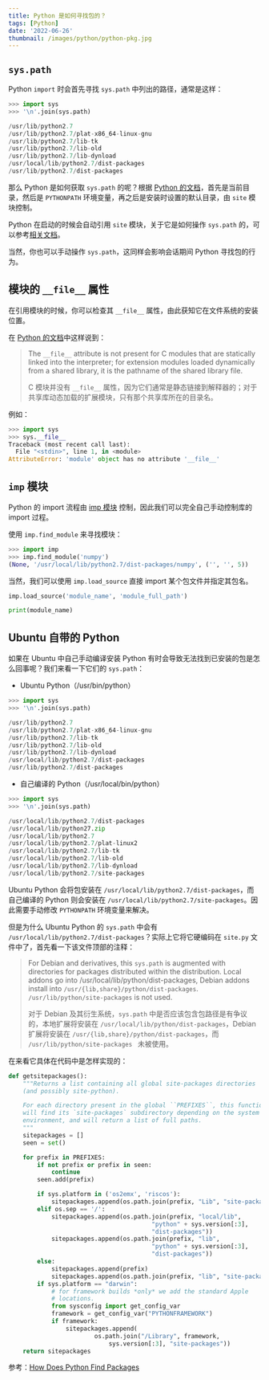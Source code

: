 ```yaml
---
title: Python 是如何寻找包的？
tags: [Python]
date: '2022-06-26'
thumbnail: /images/python/python-pkg.jpg
---
```


## `sys.path`

Python `import` 时会首先寻找 `sys.path` 中列出的路径，通常是这样：

```py
>>> import sys
>>> '\n'.join(sys.path)

/usr/lib/python2.7
/usr/lib/python2.7/plat-x86_64-linux-gnu
/usr/lib/python2.7/lib-tk
/usr/lib/python2.7/lib-old
/usr/lib/python2.7/lib-dynload
/usr/local/lib/python2.7/dist-packages
/usr/lib/python2.7/dist-packages
```

那么 Python 是如何获取 `sys.path` 的呢？根据 [Python 的文档](https://docs.python.org/2/library/sys.html#sys.path)，首先是当前目录，然后是 `PYTHONPATH` 环境变量，再之后是安装时设置的默认目录，由 `site` 模块控制。

Python 在启动的时候会自动引用 `site` 模块，关于它是如何操作 `sys.path` 的，可以参考[相关文档](https://docs.python.org/2/library/site.html#module-site)。

当然，你也可以手动操作 `sys.path`，这同样会影响会话期间 Python 寻找包的行为。

## 模块的 `__file__` 属性

在引用模块的时候，你可以检查其 `__file__` 属性，由此获知它在文件系统的安装位置。

在 [Python 的文档](https://docs.python.org/2/reference/datamodel.html#the-standard-type-hierarchy)中这样说到：

> The `__file__` attribute is not present for C modules that are statically linked into the interpreter; for extension modules loaded dynamically from a shared library, it is the pathname of the shared library file.
>
> C 模块并没有 `__file__` 属性，因为它们通常是静态链接到解释器的；对于共享库动态加载的扩展模块，只有那个共享库所在的目录名。

例如：

```py
>>> import sys
>>> sys.__file__
Traceback (most recent call last):
  File "<stdin>", line 1, in <module>
AttributeError: 'module' object has no attribute '__file__'
```

## `imp` 模块

Python 的 import 流程由 [imp 模块](https://docs.python.org/2.7/library/imp.html) 控制，因此我们可以完全自己手动控制库的 import 过程。

使用 `imp.find_module` 来寻找模块：

```py
>>> import imp
>>> imp.find_module('numpy')
(None, '/usr/local/lib/python2.7/dist-packages/numpy', ('', '', 5))
```

当然，我们可以使用 `imp.load_source` 直接 import 某个包文件并指定其包名。

```py
imp.load_source('module_name', 'module_full_path')

print(module_name)
```

## Ubuntu 自带的 Python

如果在 Ubuntu 中自己手动编译安装 Python 有时会导致无法找到已安装的包是怎么回事呢？我们来看一下它们的 `sys.path`：

- Ubuntu Python（/usr/bin/python）

```py
>>> import sys
>>> '\n'.join(sys.path)

/usr/lib/python2.7
/usr/lib/python2.7/plat-x86_64-linux-gnu
/usr/lib/python2.7/lib-tk
/usr/lib/python2.7/lib-old
/usr/lib/python2.7/lib-dynload
/usr/local/lib/python2.7/dist-packages
/usr/lib/python2.7/dist-packages
```

- 自己编译的 Python（/usr/local/bin/python）

```py
>>> import sys
>>> '\n'.join(sys.path)

/usr/local/lib/python2.7/dist-packages
/usr/local/lib/python27.zip
/usr/local/lib/python2.7
/usr/local/lib/python2.7/plat-linux2
/usr/local/lib/python2.7/lib-tk
/usr/local/lib/python2.7/lib-old
/usr/local/lib/python2.7/lib-dynload
/usr/local/lib/python2.7/site-packages
```

Ubuntu Python 会将包安装在 `/usr/local/lib/python2.7/dist-packages`，而自己编译的 Python 则会安装在 `/usr/local/lib/python2.7/site-packages`。因此需要手动修改 `PYTHONPATH` 环境变量来解决。

但是为什么 Ubuntu Python 的 `sys.path` 中会有 `/usr/local/lib/python2.7/dist-packages`？实际上它将它硬编码在 `site.py` 文件中了，首先看一下该文件顶部的注释：

> For Debian and derivatives, this `sys.path` is augmented with directories for packages distributed within the distribution. Local addons go into /usr/local/lib/python/dist-packages, Debian addons install into `/usr/{lib,share}/python/dist-packages`. `/usr/lib/python/site-packages` is not used.
>
> 对于 Debian 及其衍生系统，`sys.path` 中是否应该包含包路径是有争议的，本地扩展将安装在 `/usr/local/lib/python/dist-packages`，Debian 扩展将安装在 `/usr/{lib,share}/python/dist-packages`，而 `/usr/lib/python/site-packages ` 未被使用。

在来看它具体在代码中是怎样实现的：

```py
def getsitepackages():
    """Returns a list containing all global site-packages directories
    (and possibly site-python).

    For each directory present in the global ``PREFIXES``, this function
    will find its `site-packages` subdirectory depending on the system
    environment, and will return a list of full paths.
    """
    sitepackages = []
    seen = set()

    for prefix in PREFIXES:
        if not prefix or prefix in seen:
            continue
        seen.add(prefix)

        if sys.platform in ('os2emx', 'riscos'):
            sitepackages.append(os.path.join(prefix, "Lib", "site-packages"))
        elif os.sep == '/':
            sitepackages.append(os.path.join(prefix, "local/lib",
                                        "python" + sys.version[:3],
                                        "dist-packages"))
            sitepackages.append(os.path.join(prefix, "lib",
                                        "python" + sys.version[:3],
                                        "dist-packages"))
        else:
            sitepackages.append(prefix)
            sitepackages.append(os.path.join(prefix, "lib", "site-packages"))
        if sys.platform == "darwin":
            # for framework builds *only* we add the standard Apple
            # locations.
            from sysconfig import get_config_var
            framework = get_config_var("PYTHONFRAMEWORK")
            if framework:
                sitepackages.append(
                        os.path.join("/Library", framework,
                            sys.version[:3], "site-packages"))
    return sitepackages
```

参考：[How Does Python Find Packages](https://leemendelowitz.github.io/blog/how-does-python-find-packages.html)
